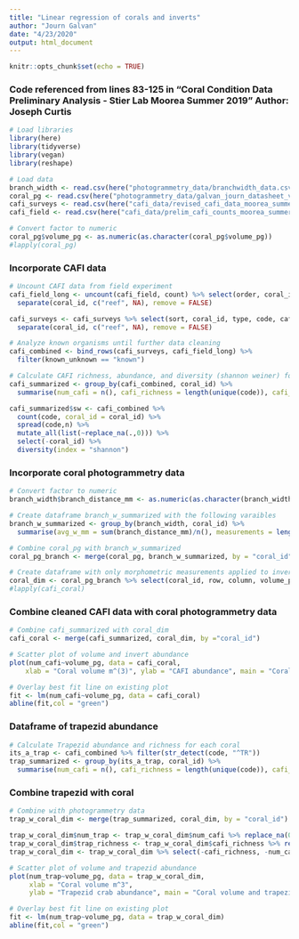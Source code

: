 ```yaml
---
title: "Linear regression of corals and inverts"
author: "Journ Galvan"
date: "4/23/2020"
output: html_document
---
```


```r
knitr::opts_chunk$set(echo = TRUE)
```

### Code referenced from lines 83-125 in "Coral Condition Data Preliminary Analysis - Stier Lab Moorea Summer 2019" Author: Joseph Curtis
```r
# Load libraries
library(here)
library(tidyverse)
library(vegan)
library(reshape)
```


```r
# Load data
branch_width <- read.csv(here("photogrammetry_data/branchwidth_data.csv"))
coral_pg <- read.csv(here("photogrammetry_data/galvan_journ_datasheet_v2.csv"))
cafi_surveys <- read.csv(here("cafi_data/revised_cafi_data_moorea_summer2019_11_27.csv"))
cafi_field <- read.csv(here("cafi_data/prelim_cafi_counts_moorea_summer2019.csv"))
```


```r
# Convert factor to numeric
coral_pg$volume_pg <- as.numeric(as.character(coral_pg$volume_pg))
#lapply(coral_pg)
```


### Incorporate CAFI data
```r
# Uncount CAFI data from field experiment
cafi_field_long <- uncount(cafi_field, count) %>% select(order, coral_id, type, code, cafi_size_mm, known_unknown) %>%
  separate(coral_id, c("reef", NA), remove = FALSE)

cafi_surveys <- cafi_surveys %>% select(sort, coral_id, type, code, cafi_size_mm, known_unknown) %>%
  separate(coral_id, c("reef", NA), remove = FALSE)
```


```r
# Analyze known organisms until further data cleaning
cafi_combined <- bind_rows(cafi_surveys, cafi_field_long) %>% 
  filter(known_unknown == "known")
```


```r
# Calculate CAFI richness, abundance, and diversity (shannon weiner) for each coral
cafi_summarized <- group_by(cafi_combined, coral_id) %>%
  summarise(num_cafi = n(), cafi_richness = length(unique(code)), cafi_present = paste(sort(unique(code)), collapse = ";"))

cafi_summarized$sw <- cafi_combined %>% 
  count(code, coral_id = coral_id) %>% 
  spread(code,n) %>% 
  mutate_all(list(~replace_na(.,0))) %>% 
  select(-coral_id) %>% 
  diversity(index = "shannon")
```


### Incorporate coral photogrammetry data 
```r
# Convert factor to numeric
branch_width$branch_distance_mm <- as.numeric(as.character(branch_width$branch_distance_mm))

# Create dataframe branch_w_summarized with the following varaibles
branch_w_summarized <- group_by(branch_width, coral_id) %>%
  summarise(avg_w_mm = sum(branch_distance_mm)/n(), measurements = length(unique(replicate_measurement)), locations = paste(sort(unique(location)), collapse = ";"))

```

```r
# Combine coral_pg with branch_w_summarized 
coral_pg_branch <- merge(coral_pg, branch_w_summarized, by = "coral_id")

# Create dataframe with only morphometric measurements applied to invertebrates
coral_dim <- coral_pg_branch %>% select(coral_id, row, column, volume_pg, surface_area, interstitial_volume, avg_w_mm) 
#lapply(cafi_coral)
```


### Combine cleaned CAFI data with coral photogrammetry data
```r
# Combine cafi_summarized with coral_dim
cafi_coral <- merge(cafi_summarized, coral_dim, by ="coral_id")
```


```r
# Scatter plot of volume and invert abundance
plot(num_cafi~volume_pg, data = cafi_coral,
    xlab = "Coral volume m^(3)", ylab = "CAFI abundance", main = "Coral volume and invert abundance")

# Overlay best fit line on existing plot
fit <- lm(num_cafi~volume_pg, data = cafi_coral)
abline(fit,col = "green")
```


### Dataframe of trapezid abundance
```r
# Calculate Trapezid abundance and richness for each coral
its_a_trap <- cafi_combined %>% filter(str_detect(code, "^TR"))
trap_summarized <- group_by(its_a_trap, coral_id) %>%
  summarise(num_cafi = n(), cafi_richness = length(unique(code)), cafi_present = paste(sort(unique(code)), collapse = ";"))
```

### Combine trapezid with coral
```r
# Combine with photogrammetry data
trap_w_coral_dim <- merge(trap_summarized, coral_dim, by = "coral_id")

trap_w_coral_dim$num_trap <- trap_w_coral_dim$num_cafi %>% replace_na(0) %>% rename("num_trap")
trap_w_coral_dim$trap_richness <- trap_w_coral_dim$cafi_richness %>% replace_na(0) %>% rename("trap_richness")
trap_w_coral_dim <- trap_w_coral_dim %>% select(-cafi_richness, -num_cafi)
```


```r
# Scatter plot of volume and trapezid abundance
plot(num_trap~volume_pg, data = trap_w_coral_dim,
     xlab = "Coral volume m^3",
     ylab = "Trapezid crab abundance", main = "Coral volume and trapezid crab abundance")

# Overlay best fit line on existing plot
fit <- lm(num_trap~volume_pg, data = trap_w_coral_dim)
abline(fit,col = "green")
```


